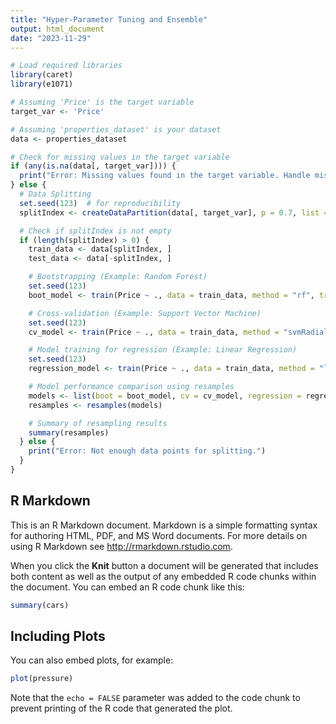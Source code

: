 ```yaml
---
title: "Hyper-Parameter Tuning and Ensemble"
output: html_document
date: "2023-11-29"
---
```


```r
# Load required libraries
library(caret)
library(e1071)  

# Assuming 'Price' is the target variable
target_var <- 'Price'

# Assuming 'properties_dataset' is your dataset
data <- properties_dataset

# Check for missing values in the target variable
if (any(is.na(data[, target_var]))) {
  print("Error: Missing values found in the target variable. Handle missing values before proceeding.")
} else {
  # Data Splitting
  set.seed(123)  # for reproducibility
  splitIndex <- createDataPartition(data[, target_var], p = 0.7, list = FALSE)

  # Check if splitIndex is not empty
  if (length(splitIndex) > 0) {
    train_data <- data[splitIndex, ]
    test_data <- data[-splitIndex, ]

    # Bootstrapping (Example: Random Forest)
    set.seed(123)
    boot_model <- train(Price ~ ., data = train_data, method = "rf", trControl = trainControl(method = "boot", number = 50))

    # Cross-validation (Example: Support Vector Machine)
    set.seed(123)
    cv_model <- train(Price ~ ., data = train_data, method = "svmRadial", trControl = trainControl(method = "cv", number = 5))

    # Model training for regression (Example: Linear Regression)
    set.seed(123)
    regression_model <- train(Price ~ ., data = train_data, method = "lm")

    # Model performance comparison using resamples
    models <- list(boot = boot_model, cv = cv_model, regression = regression_model)
    resamples <- resamples(models)

    # Summary of resampling results
    summary(resamples)
  } else {
    print("Error: Not enough data points for splitting.")
  }
}

```

## R Markdown

This is an R Markdown document. Markdown is a simple formatting syntax for authoring HTML, PDF, and MS Word documents. For more details on using R Markdown see <http://rmarkdown.rstudio.com>.

When you click the **Knit** button a document will be generated that includes both content as well as the output of any embedded R code chunks within the document. You can embed an R code chunk like this:

```r
summary(cars)
```

## Including Plots

You can also embed plots, for example:

```r
plot(pressure)
```

Note that the `echo = FALSE` parameter was added to the code chunk to prevent printing of the R code that generated the plot.
